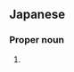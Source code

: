 ==Japanese==
{{ja-kanjitab|あお|い}}

===Proper noun===
{{ja-pos|あおい|proper}}

# {{surname|lang=ja|sort=あおい}}